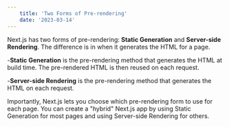 ```yaml
---
    title: 'Two Forms of Pre-rendering'
    date: '2023-03-14'
---
```


Next.js has two forms of pre-rendering: **Static Generation** and **Server-side Rendering**. The difference is in when it generates the HTML for a page.

-**Static Generation** is the pre-rendering method that generates the HTML at build time. The pre-rendered HTML is then reused on each request.

-**Server-side Rendering** is the pre-rendering method that generates the HTML on each request.

Importantly, Next.js lets you choose which pre-rendering form to use for each page. You can create a "hybrid" Next.js app by using Static Generation for most pages and using Server-side Rendering for others.